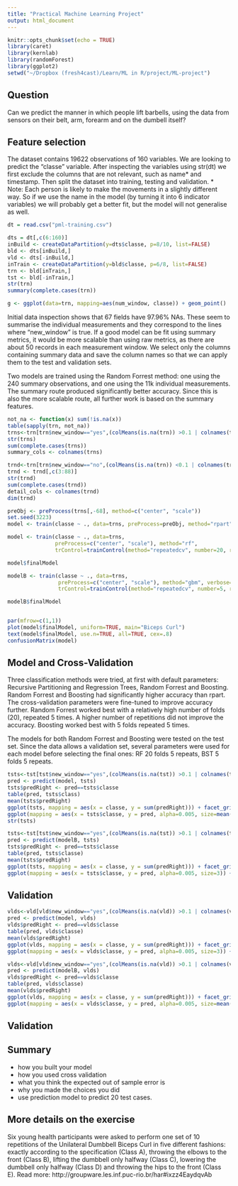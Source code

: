 ```yaml
---
title: "Practical Machine Learning Project"
output: html_document
---
```


```r
knitr::opts_chunk$set(echo = TRUE)
library(caret)
library(kernlab)
library(randomForest)
library(ggplot2)
setwd("~/Dropbox (fresh4cast)/Learn/ML in R/project/ML-project")
```

## Question

Can we predict the manner in which people lift barbells, using the data from sensors on their belt, arm, forearm and on the dumbell itself?


## Feature selection

The dataset contains 19622 observations of 160 variables. We are looking to predict the "classe" variable. After inspecting the variables using str(dt) we first exclude the columns that are not relevant, such as name* and timestamp. Then split the dataset into training, testing and validation. 
* Note:
Each person is likely to make the movements in a slightly different way. So if we use the name in the model (by turning it into 6 indicator variables) we will probably get a better fit, but the model will not generalise as well.

```r
dt = read.csv("pml-training.csv")
```
```r
dts = dt[,c(6:160)]
inBuild <- createDataPartition(y=dts$classe, p=8/10, list=FALSE)
bld <- dts[inBuild,]
vld <- dts[-inBuild,]
inTrain <- createDataPartition(y=bld$classe, p=6/8, list=FALSE)
trn <- bld[inTrain,]
tst <- bld[-inTrain,]
str(trn)
summary(complete.cases(trn))
```

```r
g <- ggplot(data=trn, mapping=aes(num_window, classe)) + geom_point()

```

Initial data inspection shows that 67 fields have 97.96% NAs. These seem to summarise the individual measurements and they correspond to the lines where "new_window" is true. If a good model can be fit using summary metrics, it would be more scalable than using raw metrics, as there are about 50 records in each measurement window. We select only the columns containing summary data and save the column names so that we can apply them to the test and validation sets.

Two models are trained using the Random Forrest method: one using the 240 summary observations, and one using the 11k individual measurements. The summary route produced significantly better accuracy. Since this is also the more scalable route, all further work is based on the summary features.

```r
not_na <- function(x) sum(!is.na(x))
table(sapply(trn, not_na))
trns<-trn[trn$new_window=="yes",(colMeans(is.na(trn)) >0.1 | colnames(trn)=="classe")]
str(trns)
sum(complete.cases(trns))
summary_cols <- colnames(trns)

trnd<-trn[trn$new_window=="no",(colMeans(is.na(trn)) <0.1 | colnames(trn)=="classe")]
trnd <- trnd[,c(3:88)]
str(trnd)
sum(complete.cases(trnd))
detail_cols <- colnames(trnd)
dim(trnd)
```



```r
preObj <- preProcess(trns[,-68], method=c("center", "scale"))
set.seed(3223)
model <- train(classe ~ ., data=trns, preProcess=preObj, method="rpart")

model <- train(classe ~ ., data=trns, 
               preProcess=c("center", "scale"), method="rf",              
               trControl=trainControl(method="repeatedcv", number=20, repeats = 5))

model$finalModel

modelB <- train(classe ~ ., data=trns, 
                preProcess=c("center", "scale"), method="gbm", verbose=FALSE,
                trControl=trainControl(method="repeatedcv", number=5, repeats = 5))

modelB$finalModel


par(mfrow=c(1,1))
plot(model$finalModel, uniform=TRUE, main="Biceps Curl")
text(model$finalModel, use.n=TRUE, all=TRUE, cex=.8)
confusionMatrix(model)

```


## Model and Cross-Validation
Three classification methods were tried, at first with default parameters: Recursive Partitioning and Regression Trees, Random Forrest and Boosting. Random Forrest and Boosting had significantly higher accuracy than rpart. The cross-validation parameters were fine-tuned to improve accuracy further. Random Forrest worked best with a relatively high number of folds (20), repeated 5 times. A higher number of repetitions did not improve the accuracy. Boosting worked best with 5 folds repeated 5 times.

The models for both Random Forrest and Boosting were tested on the test set. Since the data allows a validation set, several parameters were used for each model before selecting the final ones: RF 20 folds 5 repeats, BST 5 folds 5 repeats.



```r
tsts<-tst[tst$new_window=="yes",(colMeans(is.na(tst)) >0.1 | colnames(tst)=="classe")]
pred <- predict(model, tsts)
tsts$predRight <- pred==tsts$classe
table(pred, tsts$class)
mean(tsts$predRight)
ggplot(tsts, mapping = aes(x = classe, y = sum(predRight))) + facet_grid(.~classe) + geom_bar(stat="identity")
ggplot(mapping = aes(x = tsts$classe, y = pred, alpha=0.005, size=mean(tsts$predRight))) + geom_point()
str(tsts)
```

```r
tsts<-tst[tst$new_window=="yes",(colMeans(is.na(tst)) >0.1 | colnames(tst)=="classe")]
pred <- predict(modelB, tsts)
tsts$predRight <- pred==tsts$classe
table(pred, tsts$classe)
mean(tsts$predRight)
ggplot(tsts, mapping = aes(x = classe, y = sum(predRight))) + facet_grid(.~classe) + geom_bar(stat="identity")
ggplot(mapping = aes(x = tsts$classe, y = pred, alpha=0.005, size=3)) + geom_point()
```

## Validation

```r
vlds<-vld[vld$new_window=="yes",(colMeans(is.na(vld)) >0.1 | colnames(vld)=="classe")]
pred <- predict(model, vlds)
vlds$predRight <- pred==vlds$classe
table(pred, vlds$classe)
mean(vlds$predRight)
ggplot(vlds, mapping = aes(x = classe, y = sum(predRight))) + facet_grid(.~classe) + geom_bar(stat="identity")
ggplot(mapping = aes(x = vlds$classe, y = pred, alpha=0.005, size=3)) + geom_point()
```

```r
vlds<-vld[vld$new_window=="yes",(colMeans(is.na(vld)) >0.1 | colnames(vld)=="classe")]
pred <- predict(modelB, vlds)
vlds$predRight <- pred==vlds$classe
table(pred, vlds$classe)
mean(vlds$predRight)
ggplot(vlds, mapping = aes(x = classe, y = sum(predRight))) + facet_grid(.~classe) + geom_bar(stat="identity")
ggplot(mapping = aes(x = vlds$classe, y = pred, alpha=0.005, size=mean(vlds$predRight))) + geom_point()
```


## Validation

## Summary
- how you built your model
- how you used cross validation
- what you think the expected out of sample error is
- why you made the choices you did
- use prediction model to predict 20 test cases.


## More details on the exercise
Six young health participants were asked to perform one set of 10 repetitions of the Unilateral Dumbbell Biceps Curl in five different fashions: exactly according to the specification (Class A), throwing the elbows to the front (Class B), lifting the dumbbell only halfway (Class C), lowering the dumbbell only halfway (Class D) and throwing the hips to the front (Class E).
Read more: http://groupware.les.inf.puc-rio.br/har#ixzz4EaydqvAb
